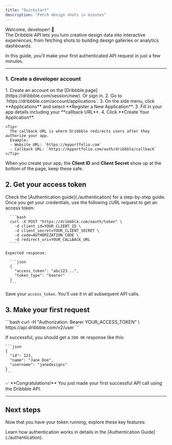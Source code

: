 ```yaml
---
title: "Quickstart"
description: "Fetch design shots in minutes"
---
```


Welcome, developer! 👋  
The Dribbble API lets you turn creative design data into interactive experiences; from fetching shots to building design galleries or analytics dashboards.

In this guide, you’ll make your first authenticated API request in just a few minutes.

---
### 1. Create a developer account

<AccordionGroup>
  <Accordion title="Register your app">
    1. Create an account on the [Dribbble page](https://dribbble.com/session/new). Or sign in.  
    2. Go to `https://dribbble.com/account/applications`.
    3. On the side menu, click **Applications** and select **Register a New Application**.  
    3. Fill in your app details including your **callback URL**.  
    4. Click **Create Your Application**.  

    <Tip>
      The callback URL is where Dribbble redirects users after they authorize your app.  
      Example: 
      - Website URL: `https://myportfolio.com`
      - Callback URL: `https://myportfolio.com/auth/dribbble/callback`
    </Tip>
  </Accordion>
</AccordionGroup>

When you create your app, the **Client ID** and **Client Secret** show up at the bottom of the page, keep these safe.



## 2. Get your access token

<AccordionGroup>
  <Accordion title="You’ll need an access token to make API requests">
    Check the [Authentication guide](./authentication) for a step-by-step guide.
    Once you get your credentials, use the following cURL request to get an access token:

      ```bash
      curl -X POST "https://dribbble.com/oauth/token" \
        -d client_id=YOUR_CLIENT_ID \
        -d client_secret=YOUR_CLIENT_SECRET \
        -d code=AUTHORIZATION_CODE \
        -d redirect_uri=YOUR_CALLBACK_URL
      ````

    Expected response:

      ```json
      {
        "access_token": "abc123...",
        "token_type": "bearer"
      }
      ```
  </Accordion>
</AccordionGroup>

  Save your `access_token`. You’ll use it in all subsequent API calls.

## 3. Make your first request

<AccordionGroup>
  <Accordion title="Let’s fetch the authenticated user’s Dribbble profile">
      ```bash
    curl -H "Authorization: Bearer YOUR_ACCESS_TOKEN" \
      https://api.dribbble.com/v2/user
    ```

  If successful, you should get a `200 OK` response like this:

    ```json
    {
      "id": 123,
      "name": "Jane Doe",
      "username": "janedesigns"
    }
    ```
  </Accordion>
</AccordionGroup>
✅ **Congratulations!**
You just made your first successful API call using the Dribbble API.

---
## Next steps

Now that you have your token running, explore these key features:

<CardGroup cols={2}>

<Card title="Go to Authentication" icon="pen-to-square" href="/essentials/markdown">
  Learn how authentication works in details in the [Authentication Guide](./authentication).
</Card>

</CardGroup>
